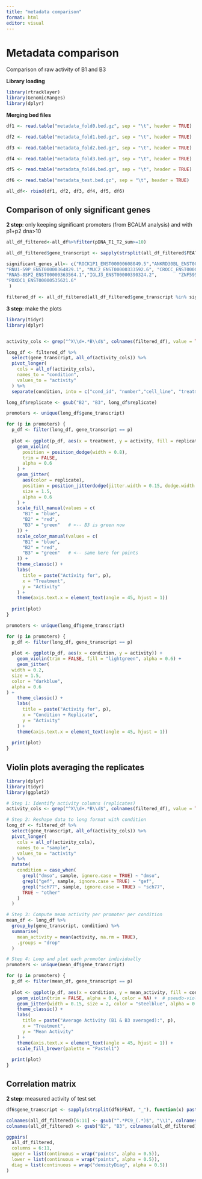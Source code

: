 ```yaml
---
title: "metadata comparison"
format: html
editor: visual
---
```


# Metadata comparison

Comparison of raw activity of B1 and B3

**Library loading**

```r
library(rtracklayer)
library(GenomicRanges)
library(dplyr)
```

**Merging bed files**

```r
df1 <- read.table("metadata_fold0.bed.gz", sep = "\t", header = TRUE)

df2 <- read.table("metadata_fold1.bed.gz", sep = "\t", header = TRUE)

df3 <- read.table("metadata_fold2.bed.gz", sep = "\t", header = TRUE)

df4 <- read.table("metadata_fold3.bed.gz", sep = "\t", header = TRUE)

df5 <- read.table("metadata_fold4.bed.gz", sep = "\t", header = TRUE)

df6 <- read.table("metadata_test.bed.gz", sep = "\t", header = TRUE)

```

```r

all_df<- rbind(df1, df2, df3, df4, df5, df6)

```

## Comparison of only significant genes

**2 step**: only keeping significant promoters (from BCALM analysis) and with p1+p2 dna\>10

```r
all_df_filtered<-all_df%>%filter(pDNA_T1_T2_sum>=10)
```

```r
all_df_filtered$gene_transcript <- sapply(strsplit(all_df_filtered$FEAT, "_"), function(x) paste(x[2], x[3], sep = "_"))
```

```r
significant_genes_all<- c("ROCK1P1_ENST00000608049.5","ANKRD30BL_ENST00000470729.5", "PDE4DIP_ENST00000617527.4", "NOTCH2_ENST00000256646.6", "RP11-640M9.2_ENST00000421407.1","FRG1JP_ENST00000376334.3", "PDE4DIP_ENST00000369347.8", "LINC01193_ENST00000553416.5" ,"NBPF15_ENST00000584793.6",       
"RNU1-59P_ENST00000364829.1", "MUC2_ENST00000333592.6", "CROCC_ENST00000375541.9" , "IGHV1OR15-3_ENST00000564926.3" , "RRBP1_ENST00000495501.2" ,       "NBPF1_ENST00000449853.2" ,       
"RNA5-8SP2_ENST00000363564.1","IGLJ3_ENST00000390324.2",        "ZNF595_ENST00000610261.5",      
"PDXDC1_ENST00000535621.6" 
 )
```

```r
filtered_df <- all_df_filtered[all_df_filtered$gene_transcript %in% significant_genes_all, ]
```

**3 step**: make the plots

```r
library(tidyr)
library(dplyr)


activity_cols <- grep("^X\\d+.*B\\d$", colnames(filtered_df), value = TRUE)

long_df <- filtered_df %>%
  select(gene_transcript, all_of(activity_cols)) %>%
  pivot_longer(
    cols = all_of(activity_cols),
    names_to = "condition",
    values_to = "activity"
  ) %>%
  separate(condition, into = c("cond_id", "number","cell_line", "treatment", "replicate"), sep = "_", remove = FALSE)

long_df$replicate <- gsub("B2", "B3", long_df$replicate)
```

```r
promoters <- unique(long_df$gene_transcript)

for (p in promoters) {
  p_df <- filter(long_df, gene_transcript == p)
  
  plot <- ggplot(p_df, aes(x = treatment, y = activity, fill = replicate)) +
    geom_violin(
      position = position_dodge(width = 0.8),
      trim = FALSE,
      alpha = 0.6
    ) +
    geom_jitter(
      aes(color = replicate),
      position = position_jitterdodge(jitter.width = 0.15, dodge.width = 0.8),
      size = 1.5,
      alpha = 0.6
    ) +
    scale_fill_manual(values = c(
      "B1" = "blue",
      "B2" = "red",
      "B3" = "green"   # <-- B3 is green now
    )) +
    scale_color_manual(values = c(
      "B1" = "blue",
      "B2" = "red",
      "B3" = "green"   # <-- same here for points
    )) +
    theme_classic() +
    labs(
      title = paste("Activity for", p),
      x = "Treatment",
      y = "Activity"
    ) +
    theme(axis.text.x = element_text(angle = 45, hjust = 1))
  
  print(plot)
}
```

```r
promoters <- unique(long_df$gene_transcript)

for (p in promoters) {
  p_df <- filter(long_df, gene_transcript == p)
  
  plot <- ggplot(p_df, aes(x = condition, y = activity)) +
    geom_violin(trim = FALSE, fill = "lightgreen", alpha = 0.6) +
    geom_jitter(
  width = 0.2,
  size = 1.5,
  color = "darkblue",
  alpha = 0.6
) +
    theme_classic() +
    labs(
      title = paste("Activity for", p),
      x = "Condition + Replicate",
      y = "Activity"
    ) +
    theme(axis.text.x = element_text(angle = 45, hjust = 1))
  
  print(plot)
}
```

## Violin plots averaging the replicates

```r
library(dplyr)
library(tidyr)
library(ggplot2)

# Step 1: Identify activity columns (replicates)
activity_cols <- grep("^X\\d+.*B\\d$", colnames(filtered_df), value = TRUE)

# Step 2: Reshape data to long format with condition
long_df <- filtered_df %>%
  select(gene_transcript, all_of(activity_cols)) %>%
  pivot_longer(
    cols = all_of(activity_cols),
    names_to = "sample",
    values_to = "activity"
  ) %>%
  mutate(
    condition = case_when(
      grepl("dmso", sample, ignore.case = TRUE) ~ "dmso",
      grepl("gef", sample, ignore.case = TRUE) ~ "gef",
      grepl("sch77", sample, ignore.case = TRUE) ~ "sch77",
      TRUE ~ "other"
    )
  )

# Step 3: Compute mean activity per promoter per condition
mean_df <- long_df %>%
  group_by(gene_transcript, condition) %>%
  summarise(
    mean_activity = mean(activity, na.rm = TRUE),
    .groups = "drop"
  )

# Step 4: Loop and plot each promoter individually
promoters <- unique(mean_df$gene_transcript)

for (p in promoters) {
  p_df <- filter(mean_df, gene_transcript == p)
  
  plot <- ggplot(p_df, aes(x = condition, y = mean_activity, fill = condition)) +
    geom_violin(trim = FALSE, alpha = 0.4, color = NA) +  # pseudo-violin with limited points
    geom_jitter(width = 0.15, size = 2, color = "steelblue", alpha = 0.7) +
    theme_classic() +
    labs(
      title = paste("Average Activity (B1 & B3 averaged):", p),
      x = "Treatment",
      y = "Mean Activity"
    ) +
    theme(axis.text.x = element_text(angle = 45, hjust = 1)) +
    scale_fill_brewer(palette = "Pastel1")
  
  print(plot)
}

```

## Correlation matrix 

**2 step**: measured activity of test set

```r
df6$gene_transcript <- sapply(strsplit(df6$FEAT, "_"), function(x) paste(x[2], x[3], sep = "_"))
```

```r
colnames(all_df_filtered)[6:11] <- gsub("^.*PC9_(.*)$", "\\1", colnames(all_df_filtered)[6:11])
colnames(all_df_filtered) <- gsub("B2", "B3", colnames(all_df_filtered))
```

```r
ggpairs(
  all_df_filtered,
  columns = 6:11,
  upper = list(continuous = wrap("points", alpha = 0.5)),
  lower = list(continuous = wrap("points", alpha = 0.5)),
  diag = list(continuous = wrap("densityDiag", alpha = 0.5))
)
```

